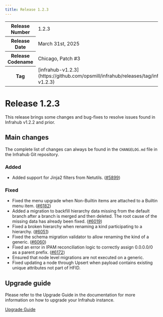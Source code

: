 ```yaml
---
title: Release 1.2.3
---
```

<table>
  <tbody>
    <tr>
      <th>Release Number</th>
      <td>1.2.3</td>
    </tr>
    <tr>
      <th>Release Date</th>
      <td>March 31st, 2025</td>
    </tr>
    <tr>
      <th>Release Codename</th>
      <td>Chicago, Patch #3</td>
    </tr>
    <tr>
      <th>Tag</th>
      <td>[infrahub-v1.2.3](https://github.com/opsmill/infrahub/releases/tag/infrahub-v1.2.3)</td>
    </tr>
  </tbody>
</table>

# Release 1.2.3

This release brings some changes and bug-fixes to resolve issues found in Infrahub v1.2.2 and prior.

## Main changes

The complete list of changes can always be found in the `CHANGELOG.md` file in the Infrahub Git repository.

### Added

- Added support for Jinja2 filters from Netutils. ([#5899](https://github.com/opsmill/infrahub/issues/5899))

### Fixed

- Fixed the menu upgrade when Non-Builtin items are attached to a Builtin menu item. ([#6182](https://github.com/opsmill/infrahub/issues/6182))
- Added a migration to backfill hierarchy data missing from the default branch after a branch is merged and then deleted. The root cause of the missing data has already been fixed. ([#6019](https://github.com/opsmill/infrahub/issues/6019))
- Fixed a broken hierarchy when renaming a kind participating to a hierarchy. ([#6051](https://github.com/opsmill/infrahub/issues/6051))
- Fixed the schema migration validator to allow renaming the kind of a generic. ([#6060](https://github.com/opsmill/infrahub/issues/6060))
- Fixed an error in IPAM reconciliation logic to correctly assign 0.0.0.0/0 as a parent prefix. ([#6172](https://github.com/opsmill/infrahub/issues/6172))
- Ensured that node level migrations are not executed on a generic.
- Fixed updating a node through Upsert when payload contains existing unique attributes not part of HFID.

## Upgrade guide

Please refer to the Upgrade Guide in the documentation for more information on how to upgrade your Infrahub instance.

[Upgrade Guide](../../guides/upgrade.mdx)
